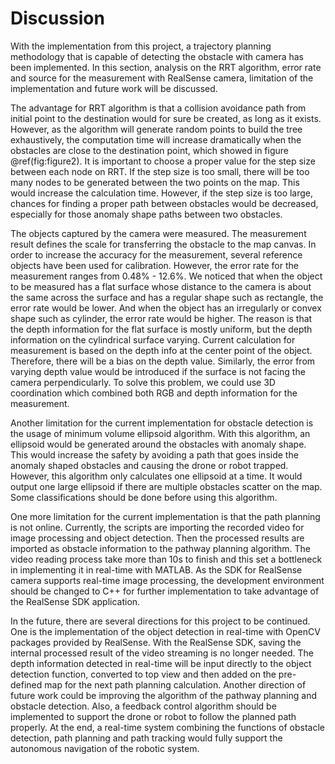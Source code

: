 # Discussion

With the implementation from this project, a trajectory planning methodology that is capable of detecting the obstacle with camera has been implemented. In this section, analysis on the RRT algorithm, error rate and source for the measurement with RealSense camera, limitation of the implementation and future work will be discussed. 

The advantage for RRT algorithm is that a collision avoidance path from initial point to the destination would for sure be created, as long as it exists. However, as the algorithm will generate random points to build the tree exhaustively, the computation time will increase dramatically when the obstacles are close to the destination point, which showed in figure \@ref(fig:figure2). It is important to choose a proper value for the step size between each node on RRT. If the step size is too small, there will be too many nodes to be generated between the two points on the map. This would increase the calculation time. However, if the step size is too large, chances for finding a proper path between obstacles would be decreased, especially for those anomaly shape paths between two obstacles.  

The objects captured by the camera were measured. The measurement result defines the scale for transferring the obstacle to the map canvas. In order to increase the accuracy for the measurement, several reference objects have been used for calibration. However, the error rate for the measurement ranges from 0.48% - 12.6%. We noticed that when the object to be measured has a flat surface whose distance to the camera is about the same across the surface and has a regular shape such as rectangle, the error rate would be lower. And when the object has an irregularly or convex shape such as cylinder, the error rate would be higher. The reason is that the depth information for the flat surface is mostly uniform, but the depth information on the cylindrical surface varying. Current calculation for measurement is based on the depth info at the center point of the object. Therefore, there will be a bias on the depth value. Similarly, the error from varying depth value would be introduced if the surface is not facing the camera perpendicularly. To solve this problem, we could use 3D coordination which combined both RGB and depth information for the measurement. 

Another limitation for the current implementation for obstacle detection is the usage of minimum volume ellipsoid algorithm. With this algorithm, an ellipsoid would be generated around the obstacles with anomaly shape. This would increase the safety by avoiding a path that goes inside the anomaly shaped obstacles and causing the drone or robot trapped. However, this algorithm only calculates one ellipsoid at a time. It would output one large ellipsoid if there are multiple obstacles scatter on the map. Some classifications should be done before using this algorithm.

One more limitation for the current implementation is that the path planning is not online. Currently, the scripts are importing the recorded video for image processing and object detection. Then the processed results are imported as obstacle information to the pathway planning algorithm. The video reading process take more than 10s to finish and this set a bottleneck in implementing it in real-time with MATLAB. As the SDK for RealSense camera supports real-time image processing, the development environment should be changed to C++ for further implementation to take advantage of the RealSense SDK application.

In the future, there are several directions for this project to be continued. One is the implementation of the object detection in real-time with OpenCV packages provided by RealSense. With the RealSense SDK, saving the internal processed result of the video streaming is no longer needed. The depth information detected in real-time will be input directly to the object detection function, converted to top view and then added on the pre-defined map for the next path planning calculation. Another direction of future work could be improving the algorithm of the pathway planning and obstacle detection. Also, a feedback control algorithm should be implemented to support the drone or robot to follow the planned path properly. At the end, a real-time system combining the functions of obstacle detection, path planning and path tracking would fully support the autonomous navigation of the robotic system. 